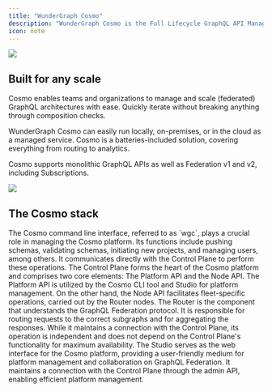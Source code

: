 ```yaml
---
title: "WunderGraph Cosmo"
description: "WunderGraph Cosmo is the Full Lifecycle GraphQL API Management Solution to manage Federated Graphs at scale. Composition checks, routing, analytics, and distributed tracing all in one platform."
icon: note
---
```


<Frame>
<img src="/images/image-1.png" />
</Frame>

## Built for any scale

Cosmo enables teams and organizations to manage and scale (federated) GraphQL architectures with ease. Quickly iterate without breaking anything through composition checks.

WunderGraph Cosmo can easily run locally, on-premises, or in the cloud as a managed service. Cosmo is a batteries-included solution, covering everything from routing to analytics.

Cosmo supports monolithic GraphQL APIs as well as Federation v1 and v2, including Subscriptions.

<Frame caption="The Core Components">
<img src="/images/core-components.png" />
</Frame>

## **The Cosmo stack**

<CardGroup>
  <Card title="CLI" icon="terminal" href="/cli/intro" >
   The Cosmo command line interface, referred to as `wgc`, plays a crucial role in managing the Cosmo platform. Its functions include pushing schemas, validating schemas, initiating new projects, and managing users, among others. It communicates directly with the Control Plane to perform these operations.
  </Card>
  <Card title="Control Plane" icon="server" href="/control-plane/intro">
  The Control Plane forms the heart of the Cosmo platform and comprises two core elements: The Platform API and the Node API. The Platform API is utilized by the Cosmo CLI tool and Studio for platform management. On the other hand, the Node API facilitates fleet-specific operations, carried out by the Router nodes.
  </Card>
  <Card title="Router" icon="router" href="/router/intro">
  The Router is the component that understands the GraphQL Federation protocol. It is responsible for routing requests to the correct subgraphs and for aggregating the responses. While it maintains a connection with the Control Plane, its operation is independent and does not depend on the Control Plane's functionality for maximum availability.
  </Card>
  <Card title="Studio" icon="microphone-lines" href="/studio/intro">
  The Studio serves as the web interface for the Cosmo platform, providing a user-friendly medium for platform management and collaboration on GraphQL Federation. It maintains a connection with the Control Plane through the admin API, enabling efficient platform management.
  </Card>
</CardGroup>
